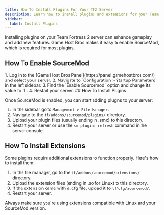 ```yaml
---
title: How To Install Plugins For Your TF2 Server
description: Learn how to install plugins and extensions for your Team Fortress 2 server.
sidebar:
  label: Install Plugins
---
```


Installing plugins on your Team Fortress 2 server can enhance gameplay and add new features. Game Host Bros makes it easy to enable SourceMod, which is required for most plugins.

## How To Enable SourceMod
<Steps>
1. Log in to the [Game Host Bros Panel](https://panel.gamehostbros.com/) and select your server.
2. Navigate to `Configuration > Startup Parameters` in the left sidebar.
3. Find the `Enable Sourcemod` option and change its value to `1`.
4. Restart your server.
</Steps>
## How To Install Plugins

Once SourceMod is enabled, you can start adding plugins to your server:
<Steps>
1. In the sidebar go to `Management > File Manager`.
2. Navigate to the `tf/addons/sourcemod/plugins/` directory.
3. Upload your plugin files (usually ending in .smx) to this directory.
4. Restart your server or use the `sm plugins refresh` command in the server console.
</Steps>

## How To Install Extensions

Some plugins require additional extensions to function properly. Here's how to install them:
<Steps>
1. In the file manager, go to the `tf/addons/sourcemod/extensions/` directory.
2. Upload the extension files (ending in .so for Linux) to this directory.
3. If the extension came with a .cfg file, upload it to `tf/cfg/sourcemod/`.
4. Restart your server.
</Steps>
Always make sure you're using extensions compatible with Linux and your SourceMod version.